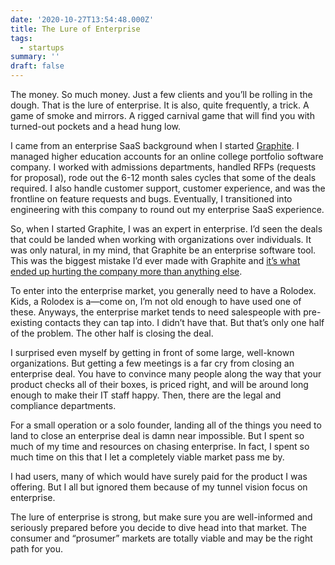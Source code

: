 ```yaml
---
date: '2020-10-27T13:54:48.000Z'
title: The Lure of Enterprise
tags:
  - startups
summary: ''
draft: false
---
```

The money. So much money. Just a few clients and you’ll be rolling in the dough. That is the lure of enterprise. It is also, quite frequently, a trick. A game of smoke and mirrors. A rigged carnival game that will find you with turned-out pockets and a head hung low.

I came from an enterprise SaaS background when I started [Graphite](<https://graphitedocs.com>). I managed higher education accounts for an online college portfolio software company. I worked with admissions departments, handled RFPs (requests for proposal), rode out the 6-12 month sales cycles that some of the deals required. I also handle customer support, customer experience, and was the frontline on feature requests and bugs. Eventually, I transitioned into engineering with this company to round out my enterprise SaaS experience.

So, when I started Graphite, I was an expert in enterprise. I’d seen the deals that could be landed when working with organizations over individuals. It was only natural, in my mind, that Graphite be an enterprise software tool. This was the biggest mistake I’d ever made with Graphite and [it’s what ended up hurting the company more than anything else](<https://www.failory.com/interview/graphite-docs>).

To enter into the enterprise market, you generally need to have a Rolodex. Kids, a Rolodex is a—come on, I’m not old enough to have used one of these. Anyways, the enterprise market tends to need salespeople with pre-existing contacts they can tap into. I didn’t have that. But that’s only one half of the problem. The other half is closing the deal.

I surprised even myself by getting in front of some large, well-known organizations. But getting a few meetings is a far cry from closing an enterprise deal. You have to convince many people along the way that your product checks all of their boxes, is priced right, and will be around long enough to make their IT staff happy. Then, there are the legal and compliance departments.

For a small operation or a solo founder, landing all of the things you need to land to close an enterprise deal is damn near impossible. But I spent so much of my time and resources on chasing enterprise. In fact, I spent so much time on this that I let a completely viable market pass me by.

I had users, many of which would have surely paid for the product I was offering. But I all but ignored them because of my tunnel vision focus on enterprise.

The lure of enterprise is strong, but make sure you are well-informed and seriously prepared before you decide to dive head into that market. The consumer and “prosumer” markets are totally viable and may be the right path for you.


  
